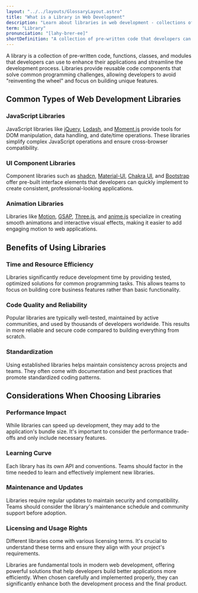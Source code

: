 ```yaml
---
layout: "../../layouts/GlossaryLayout.astro"
title: "What is a Library in Web Development"
description: "Learn about libraries in web development - collections of pre-written code that simplify development by providing reusable functions, methods, and tools for common programming tasks."
term: "Library"
pronunciation: "[lahy-brer-ee]"
shortDefinition: "A collection of pre-written code that developers can reuse to perform common programming tasks and add functionality to applications."
---
```


A library is a collection of pre-written code, functions, classes, and modules that developers can use to enhance their applications and streamline the development process. Libraries provide reusable code components that solve common programming challenges, allowing developers to avoid "reinventing the wheel" and focus on building unique features.

## Common Types of Web Development Libraries

### JavaScript Libraries
JavaScript libraries like [jQuery](https://jquery.com/), [Lodash](https://lodash.com/), and [Moment.js](https://momentjs.com/) provide tools for DOM manipulation, data handling, and date/time operations. These libraries simplify complex JavaScript operations and ensure cross-browser compatibility.

### UI Component Libraries
Component libraries such as [shadcn](https://ui.shadcn.com/), [Material-UI](https://mui.com/), [Chakra UI](https://chakra-ui.com/), and [Bootstrap](https://getbootstrap.com/) offer pre-built interface elements that developers can quickly implement to create consistent, professional-looking applications.

### Animation Libraries
Libraries like [Motion](https://motion.dev), [GSAP](https://greensock.com/gsap/), [Three.js](https://threejs.org/), and [anime.js](https://animejs.com/) specialize in creating smooth animations and interactive visual effects, making it easier to add engaging motion to web applications.

## Benefits of Using Libraries

### Time and Resource Efficiency
Libraries significantly reduce development time by providing tested, optimized solutions for common programming tasks. This allows teams to focus on building core business features rather than basic functionality.

### Code Quality and Reliability
Popular libraries are typically well-tested, maintained by active communities, and used by thousands of developers worldwide. This results in more reliable and secure code compared to building everything from scratch.

### Standardization
Using established libraries helps maintain consistency across projects and teams. They often come with documentation and best practices that promote standardized coding patterns.

## Considerations When Choosing Libraries

### Performance Impact
While libraries can speed up development, they may add to the application's bundle size. It's important to consider the performance trade-offs and only include necessary features.

### Learning Curve
Each library has its own API and conventions. Teams should factor in the time needed to learn and effectively implement new libraries.

### Maintenance and Updates
Libraries require regular updates to maintain security and compatibility. Teams should consider the library's maintenance schedule and community support before adoption.

### Licensing and Usage Rights
Different libraries come with various licensing terms. It's crucial to understand these terms and ensure they align with your project's requirements.

Libraries are fundamental tools in modern web development, offering powerful solutions that help developers build better applications more efficiently. When chosen carefully and implemented properly, they can significantly enhance both the development process and the final product.